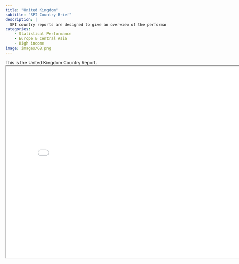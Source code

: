 ```yaml
---
title: "United Kingdom"
subtitle: "SPI Country Brief"
description: |
  SPI country reports are designed to give an overview of the performance of United Kingdom.
categories:
    - Statistical Performance
    - Europe & Central Asia
    - High income
image: images/GB.png
---
```


This is the United Kingdom Country Report.
<iframe src="charts/United Kingdom_chart.html" width="800" height="600"></iframe>

